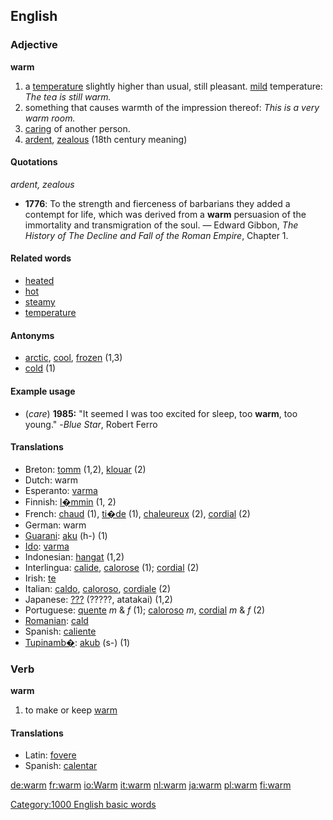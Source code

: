 ==English==

{{rank|escape|Mr|shot|927|warm|sufficient|conduct|directly}}

===Adjective===
'''warm'''

#a [[temperature]] slightly higher than usual, still pleasant. [[Mild|mild]] temperature: ''The tea is still warm.''
#something that causes warmth of the impression thereof: ''This is a very warm room.''
#[[care|caring]] of another person.
# [[ardent]], [[zealous]] (18th century meaning)

====Quotations====
''ardent, zealous''
* '''1776''': To the strength and fierceness of barbarians they added a contempt for life, which was derived from a '''warm''' persuasion of the immortality and transmigration of the soul. &mdash; Edward Gibbon, ''The History of The Decline and Fall of the Roman Empire'', Chapter 1.

====Related words====
*[[heated]]
*[[hot]]
*[[steamy]]
*[[temperature]]

====Antonyms====
*[[arctic]], [[cool]], [[frozen]] (1,3)
*[[cold]] (1)

====Example usage====
* (''care'') '''1985:''' "It seemed I was too excited for sleep, too '''warm''', too young." -''Blue Star'', Robert Ferro

====Translations====
*Breton: [[tomm]] (1,2), [[klouar]] (2)
*Dutch: warm
*Esperanto: [[varma]]
*Finnish: [[l�mmin]] (1, 2)
*French: [[chaud]] (1), [[ti�de]] (1), [[chaleureux]] (2), [[cordial]] (2)
*German: warm
*[[Guarani]]: [[aku]] (h-) (1)
*[[Ido]]: [[varma]]
*Indonesian: [[hangat]] (1,2)
*Interlingua: [[calide]], [[calorose]] (1); [[cordial]] (2)
*Irish: [[te#Irish|te]]
*Italian: [[caldo]], [[caloroso#Italian|caloroso]], [[cordiale]] (2)
*Japanese: [[???]] (?????, atatakai) (1,2)
*Portuguese: [[quente]] ''m'' & ''f'' (1); [[caloroso#Portuguese|caloroso]] ''m'', [[cordial]] ''m'' & ''f'' (2)
*[[Romanian]]: [[cald]]
*Spanish: [[caliente]]
*[[Tupinamb�]]: [[akub]] (s-) (1)

===Verb===
'''warm'''
# to make or keep [[#Adjective|warm]]

====Translations====
{{top}}
*Latin: [[fovere]]
*Spanish: [[calentar]]
{{bottom}}

[[Category:1000 English basic words]]

[[de:warm]]
[[fr:warm]]
[[io:Warm]]
[[it:warm]]
[[nl:warm]]
[[ja:warm]]
[[pl:warm]]
[[fi:warm]]